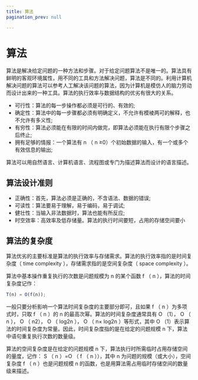 ```yaml
---
title: 算法
pagination_prev: null

---
```


# 算法

算法是解决给定问题的一种方法和步骤。对于给定问题算法不是唯一的。算法具有鲜明的客观环境属性，用不同的工具和方法解决问题，算法是不同的。利用计算机解决问题的算法可以参考人工解决该问题的算法，因为计算机是模仿人的脑力劳动而设计出来的一种工具。算法的执行效率与数据结构的优劣有很大的关系。

- 可行性：算法的每一步操作都必须是可行的、有效的;
- 确定性：算法中的每一步骤都必须有明确定义，不允许有模棱两可的解释，也不允许有多义性;
- 有穷性：算法必须能在有限的时间内做完，即算法必须能在执行有限个步骤之后终止;
- 拥有足够的情报：一个算法有 n （ n ≥0）个初始数据的输入，有一个或多个有效信息的输出;

算法可以用自然语言、计算机语言、流程图或专门为描述算法而设计的语言描述。

## 算法设计准则

- 正确性：首先，算法必须是正确的，不含语法、数据的错误;
- 可读性：算法要易于理解，易于编码，易于调试;
- 健壮性：当输入非法数据时，算法也能有所反应;
- 时空效率：高效率及低存储量。算法的执行时间要短，占用的存储空间要小

## 算法的复杂度

算法优劣的主要标准是算法的执行效率与存储需求。算法的执行效率指的是时间复杂度（ time complexity ），存储需求指的是空间复杂度（ space complexity ）。

算法中基本操作重复执行的次数是问题规模为 n 的某个函数 f （ n ），算法的时间复杂度记作：

```ts
T(n) = O(f(n));
```

一般只要分析影响一个算法时间复杂度的主要部分即可，且如果 f （ n ）为多项式时，只取 f （ n ）的 n 的最高次幂。算法的时间复杂度通常具有 O （1）， O （ n ）， O （ n2）， O （ log2n ）， O （ n×
log2n ）等形式，其中 O （1）表示算法的时间复杂度为常量。因此，时间复杂度指的是在给定的问题规模 n 下，算法中语句重复执行次数的数量级。

算法的空间复杂度是在给定的问题规模 n 下，算法执行时所需临时占用存储空间的量度，记作： S （ n ）=O （ f （ n ）），其中 n 为问题的规模（或大小），空间复杂度 f （ n ）也是问题规模 n
的函数，也是用算法需占用临时存储空间的数量级来描述。

            
